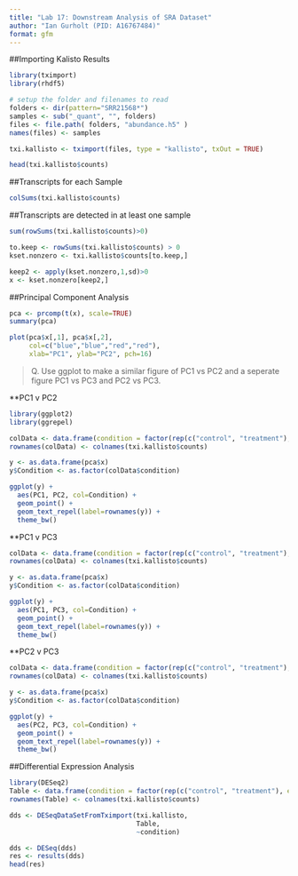 ```yaml
---
title: "Lab 17: Downstream Analysis of SRA Dataset"
author: "Ian Gurholt (PID: A16767484)"
format: gfm
---
```


##Importing Kalisto Results

```r
library(tximport)
library(rhdf5)

# setup the folder and filenames to read
folders <- dir(pattern="SRR21568*")
samples <- sub("_quant", "", folders)
files <- file.path( folders, "abundance.h5" )
names(files) <- samples

txi.kallisto <- tximport(files, type = "kallisto", txOut = TRUE)
```
```r
head(txi.kallisto$counts)
```

##Transcripts for each Sample

```r
colSums(txi.kallisto$counts)
```

##Transcripts are detected in at least one sample

```r
sum(rowSums(txi.kallisto$counts)>0)
```

```r
to.keep <- rowSums(txi.kallisto$counts) > 0
kset.nonzero <- txi.kallisto$counts[to.keep,]
```

```r
keep2 <- apply(kset.nonzero,1,sd)>0
x <- kset.nonzero[keep2,]
```

##Principal Component Analysis

```r
pca <- prcomp(t(x), scale=TRUE)
summary(pca)
```
```r
plot(pca$x[,1], pca$x[,2],
     col=c("blue","blue","red","red"),
     xlab="PC1", ylab="PC2", pch=16)
```

>Q. Use ggplot to make a similar figure of PC1 vs PC2 and a seperate figure PC1 vs PC3 and PC2 vs PC3.

**PC1 v PC2

```r
library(ggplot2)
library(ggrepel)

colData <- data.frame(condition = factor(rep(c("control", "treatment"), each = 2)))
rownames(colData) <- colnames(txi.kallisto$counts)

y <- as.data.frame(pca$x)
y$Condition <- as.factor(colData$condition)

ggplot(y) +
  aes(PC1, PC2, col=Condition) +
  geom_point() +
  geom_text_repel(label=rownames(y)) +
  theme_bw()
```

**PC1 v PC3

```r
colData <- data.frame(condition = factor(rep(c("control", "treatment"), each = 2)))
rownames(colData) <- colnames(txi.kallisto$counts)

y <- as.data.frame(pca$x)
y$Condition <- as.factor(colData$condition)

ggplot(y) +
  aes(PC1, PC3, col=Condition) +
  geom_point() +
  geom_text_repel(label=rownames(y)) +
  theme_bw()
```

**PC2 v PC3

```r
colData <- data.frame(condition = factor(rep(c("control", "treatment"), each = 2)))
rownames(colData) <- colnames(txi.kallisto$counts)

y <- as.data.frame(pca$x)
y$Condition <- as.factor(colData$condition)

ggplot(y) +
  aes(PC2, PC3, col=Condition) +
  geom_point() +
  geom_text_repel(label=rownames(y)) +
  theme_bw()
```


##Differential Expression Analysis

```r
library(DESeq2)
Table <- data.frame(condition = factor(rep(c("control", "treatment"), each = 2)))
rownames(Table) <- colnames(txi.kallisto$counts)

dds <- DESeqDataSetFromTximport(txi.kallisto,
                                Table, 
                                ~condition)
```


```r
dds <- DESeq(dds)
res <- results(dds)
head(res)
```

